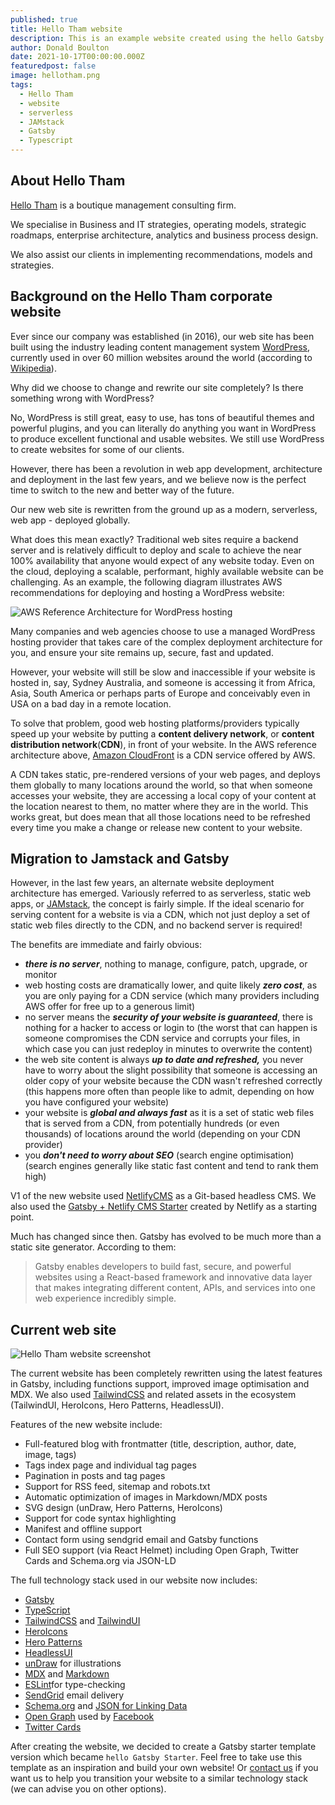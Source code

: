 ```yaml
---
published: true
title: Hello Tham website
description: This is an example website created using the hello Gatsby Starter. Actually, we created the website first, then derived the starter from it.
author: Donald Boulton
date: 2021-10-17T00:00:00.000Z
featuredpost: false
image: hellotham.png
tags:
  - Hello Tham
  - website
  - serverless
  - JAMstack
  - Gatsby
  - Typescript
---
```

## About Hello Tham

[Hello Tham](https://hellotham.com) is a boutique management consulting firm.

We specialise in Business and IT strategies, operating models, strategic roadmaps, enterprise architecture, analytics and business process design.

We also assist our clients in implementing recommendations, models and strategies.

## Background on the Hello Tham corporate website

Ever since our company was established (in 2016), our web site has been built using the industry leading content management system
[WordPress](https://wordpress.org), currently used in over 60 million websites around the world
(according to [Wikipedia](https://en.wikipedia.org/wiki/WordPress)).

Why did we choose to change and rewrite our site completely? Is there something wrong with WordPress?

No, WordPress is still great, easy to use, has tons of beautiful themes and powerful plugins, and you can literally do anything you want in WordPress to produce excellent functional and usable websites. We still use WordPress to create websites for some of our clients.

However, there has been a revolution in web app development, architecture and deployment in the last few years, and we believe now is the perfect time to switch to the new and better way of the future.

Our new web site is rewritten from the ground up as a modern, serverless, web app - deployed globally.

What does this mean exactly? Traditional web sites require a backend server and is relatively difficult to deploy and scale to achieve the near 100% availability that anyone would expect of any website today. Even on the cloud, deploying a scalable, performant, highly available website can be challenging. As an example, the following diagram illustrates AWS recommendations for deploying and hosting a WordPress website:

![AWS Reference Architecture for WordPress hosting](aws-refarch-wordpress-v20171026.jpeg)

Many companies and web agencies choose to use a managed WordPress hosting provider that takes care of the complex deployment architecture for you, and ensure your site remains up, secure, fast and updated.

However, your website will still be slow and inaccessible if your website is hosted in, say, Sydney Australia, and someone is accessing it from Africa, Asia, South America or perhaps parts of Europe and conceivably even in USA on a bad day in a remote location.

To solve that problem, good web hosting platforms/providers typically speed up your website by putting a **content delivery network**, or **content distribution network**(**CDN**), in front of your website. In the AWS reference architecture above, [Amazon CloudFront](https://aws.amazon.com/cloudfront/) is a CDN service offered by AWS.

A CDN takes static, pre-rendered versions of your web pages, and deploys them globally to many locations around the world, so that when someone accesses your website, they are accessing a local copy of your content at the location nearest to them, no matter where they are in the world. This works great, but does mean that all those locations need to be refreshed every time you make a change or release new content to your website.

## Migration to Jamstack and Gatsby

However, in the last few years, an alternate website deployment architecture has emerged. Variously referred to as serverless, static web apps, or [JAMstack](https://jamstack.org), the concept is fairly simple. If the ideal scenario for serving content for a website is via a CDN, which not just deploy a set of static web files directly to the CDN, and no backend server is required!

The benefits are immediate and fairly obvious:

- **_there is no server_**, nothing to manage, configure, patch, upgrade, or monitor
- web hosting costs are dramatically lower, and quite likely **_zero cost_**, as you are only paying for a CDN service (which many providers including AWS offer for free up to a generous limit)
- no server means the **_security of your website is guaranteed_**, there is nothing for a hacker to access or login to (the worst that can happen is someone compromises the CDN service and corrupts your files, in which case you can just redeploy in minutes to overwrite the content)
- the web site content is always **_up to date and refreshed,_** you never have to worry about the slight possibility that someone is accessing an older copy of your website because the CDN wasn't refreshed correctly (this happens more often than people like to admit, depending on how you have configured your website)
- your website is **_global and always fast_** as it is a set of static web files that is served from a CDN, from potentially hundreds (or even thousands) of locations around the world (depending on your CDN provider)
- you **_don't need to worry about SEO_** (search engine optimisation) (search engines generally like static fast content and tend to rank them high)

V1 of the new website used [NetlifyCMS](https://netlifycms.org) as a Git-based headless CMS. We also used the
[Gatsby + Netlify CMS Starter](https://github.com/netlify-templates/gatsby-starter-netlify-cms) created by Netlify as a starting point.


Much has changed since then. Gatsby has evolved to be much more than a static site generator. According to them:

> Gatsby enables developers to build fast, secure, and powerful websites using a React-based framework and innovative data layer that makes integrating different content, APIs, and services into one web experience incredibly simple.

## Current web site

![Hello Tham website screenshot](hellotham.png)

The current website has been completely rewritten using the latest features in Gatsby, including functions support, improved image optimisation and MDX.
We also used [TailwindCSS](https://tailwindcss.com) and related assets in the ecosystem (TailwindUI, HeroIcons, Hero Patterns, HeadlessUI).

Features of the new website include:

- Full-featured blog with frontmatter (title, description, author, date, image, tags)
- Tags index page and individual tag pages
- Pagination in posts and tag pages
- Support for RSS feed, sitemap and robots.txt
- Automatic optimization of images in Markdown/MDX posts
- SVG design (unDraw, Hero Patterns, HeroIcons)
- Support for code syntax highlighting
- Manifest and offline support
- Contact form using sendgrid email and Gatsby functions
- Full SEO support (via React Helmet) including Open Graph, Twitter Cards and Schema.org via JSON-LD

The full technology stack used in our website now includes:

- [Gatsby](https://gatsbyjs.org)
- [TypeScript](https://www.typescriptlang.org/)
- [TailwindCSS](https://tailwindcss.com) and [TailwindUI](https://tailwindui.com)
- [HeroIcons](https://heroicons.com/)
- [Hero Patterns](https://heropatterns.com/)
- [HeadlessUI](https://headlessui.dev/)
- [unDraw](https://undraw.co/) for illustrations
- [MDX](https://mdxjs.com/) and [Markdown](https://www.markdownguide.org/)
- [ESLint](https://eslint.org)for type-checking
- [SendGrid](https://sendgrid.com/) email delivery
- [Schema.org](https://schema.org/) and [JSON for Linking Data](https://json-ld.org/)
- [Open Graph](https://ogp.me/) used by [Facebook](https://developers.facebook.com/docs/sharing/webmasters/#markup)
- [Twitter Cards](https://developer.twitter.com/en/docs/twitter-for-websites/cards/overview/abouts-cards)

After creating the website, we decided to create a Gatsby starter template version which became `hello Gatsby Starter`. Feel free to take use this template as an inspiration and build your own  website! Or [contact us](https://hellotham.com/contactus) if you want us to help you transition your website to a similar technology stack (we can advise you on other options).
